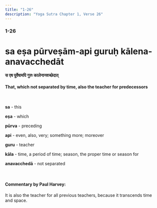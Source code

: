 ```yaml
---
title: "1-26"
description: "Yoga Sutra Chapter 1, Verse 26"
---
```


### 1-26

# sa eṣa pūrveṣām-api guruḥ kālena-anavacchedāt

#### स एष पूर्वेषामपि गुरुः कालेनानवच्छेदात्

#### That, which not separated by time, also the teacher for predecessors

<br />

**sa** - this <br />

**eṣa** - which <br />

**pūrva** - preceding <br />

**api** - even, also, very; something more; moreover <br />

**guru** - teacher <br />

**kāla** - time, a period of time; season, the proper time or season for <br />

**anavacchedā** - not separated <br />

<br />

#### Commentary by Paul Harvey:

It is also the teacher for all previous teachers,
because it transcends time and space.
